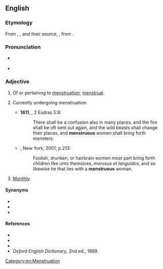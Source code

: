 ==English==

===Etymology===
From {{etyl|xno|en}} {{m|fro|menstruus}}, {{etyl|frm|en}} {{m|frm|menstrueus}}, and their source, {{etyl|LL.|en}} {{m|la|menstruosus||menstruating}}, from {{etyl|la|en}} {{m|la|mēnstruum}}.

===Pronunciation===
* {{a|UK}} {{IPA|/ˈmɛnstɹʊəs/|lang=en}}
* {{a|US}} {{IPA|/ˈmɛnstɹʊəs/|lang=en}}

===Adjective===
{{en-adj|-}}

# Of or pertaining to [[menstruation]]; [[menstrual]].
# {{lb|en|of a female}} Currently undergoing menstruation.
#* '''1611''', {{w|King James Version}}, 2 Esdras 5:8:
#*: There shall be a confusion also in many places, and the fire shall be oft sent out again, and the wild beasts shall change their places, and '''menstruous''' women shall bring forth monsters:
#* {{RQ:RBrtn AntmyMlncly}}, New York, 2001, p.213:
#*: Foolish, drunken, or hairbrain women most part bring forth children like unto themslves, ''morosus et languidos'', and so likewise he that lies with a '''menstruous''' woman.
# {{lb|en|obsolete}} [[monthly|Monthly]].

====Synonyms====
* {{l|en|menstrual}}
* {{l|en|catamenial}}
* {{l|en|mensal}}

====References====
* {{R:Webster 1828}}
* {{R:Webster 1913}}
* {{R:Dictionary.com}}
* ''Oxford English Dictionary'', 2nd ed., 1989.

[[Category:en:Menstruation]]